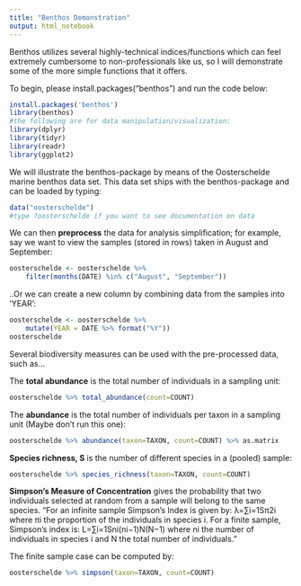 ```yaml
---
title: "Benthos Demonstration"
output: html_notebook
---
```


Benthos utilizes several highly-technical indices/functions which can feel extremely cumbersome to non-professionals like us, so I will demonstrate some of the more simple functions that it offers.

To begin, please install.packages("benthos") and run the code below:
```r
install.packages('benthos')
library(benthos)
#the following are for data manipulation/visualization:
library(dplyr)
library(tidyr)
library(readr)
library(ggplot2)
```

We will illustrate the benthos-package by means of the Oosterschelde marine benthos data set. This data set ships with the benthos-package and can be loaded by typing:
```r
data("oosterschelde")
#type ?oosterschelde if you want to see documentation on data
```
 
 
 
 We can then **preprocess** the data for analysis simplification; for example, say we want to view the samples (stored in rows) taken in August and September:
```r
oosterschelde <- oosterschelde %>%
    filter(months(DATE) %in% c("August", "September"))
```

..Or we can create a new column by combining data from the samples into 'YEAR':
```r
oosterschelde <- oosterschelde %>%
    mutate(YEAR = DATE %>% format("%Y"))
oosterschelde
```


Several biodiversity measures can be used with the pre-processed data, such as...


The **total abundance** is the total number of individuals in a sampling unit:
```r
oosterschelde %>% total_abundance(count=COUNT)
```

The **abundance** is the total number of individuals per taxon in a sampling unit (Maybe don't run this one):
```r
oosterschelde %>% abundance(taxon=TAXON, count=COUNT) %>% as.matrix
```


**Species richness, S** is the number of different species in a (pooled) sample:
```r
oosterschelde %>% species_richness(taxon=TAXON, count=COUNT)
```


**Simpson’s Measure of Concentration** gives the probability that two individuals selected at random from a sample will belong to the same species. "For an infinite sample Simpson’s Index is given by:
λ=∑i=1Sπ2i
where πi the proportion of the individuals in species i. For a finite sample, Simpson’s index is:
L=∑i=1Sni(ni−1)N(N−1)
where ni the number of individuals in species i and N the total number of individuals."

The finite sample case can be computed by:
```r
oosterschelde %>% simpson(taxon=TAXON, count=COUNT)
```
